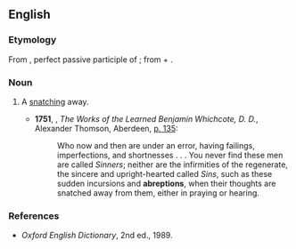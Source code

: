 ==English==

===Etymology===
From {{etyl|la|en}} {{term|abreptus|lang=la}}, perfect passive participle of {{m|la|abripiō||snatch away}}; from {{term|ab||away|lang=la}} + {{m|la|rapiō||snatch}}.

===Noun===
{{en-noun}}

# {{context|obsolete|lang=en}} A [[snatching]] away.
#* '''1751''', {{w|Benjamin Whichcote}}, ''The Works of the Learned Benjamin Whichcote, D. D.'', Alexander Thomson, Aberdeen, [http://books.google.ca/books?id=yi4HAAAAQAAJ&printsec=titlepage#PPA135,M1 p. 135]:
#*: Who now and then are under an error, having failings, imperfections, and shortnesses . . .  You never find these men are called ''Sinners''; neither are the infirmities of the regenerate, the sincere and upright-hearted called ''Sins'', such as these sudden incursions and '''abreptions''', when their thoughts are snatched away from them, either in praying or hearing.

===References===
* ''Oxford English Dictionary'', 2nd ed., 1989.
